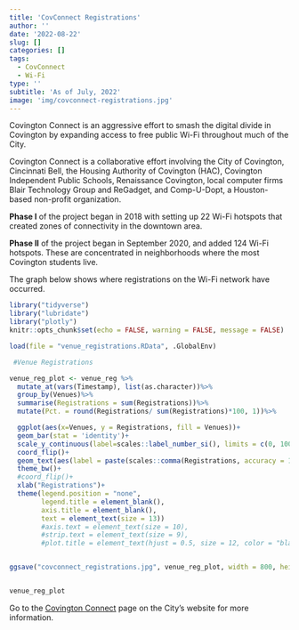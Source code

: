 ```yaml
---
title: 'CovConnect Registrations'
author: ''
date: '2022-08-22'
slug: []
categories: []
tags:
  - CovConnect
  - Wi-Fi
type: ''
subtitle: 'As of July, 2022'
image: 'img/covconnect-registrations.jpg'
---
```

Covington Connect is an aggressive effort to smash the digital divide in Covington by expanding access to free public Wi-Fi throughout much of the City.

Covington Connect is a collaborative effort involving the City of Covington, Cincinnati Bell, the Housing Authority of Covington (HAC), Covington Independent Public Schools, Renaissance Covington, local computer firms Blair Technology Group and ReGadget, and Comp-U-Dopt, a Houston-based non-profit organization.

**Phase I** of the project began in 2018 with setting up 22 Wi-Fi hotspots that created zones of connectivity in the downtown area.

**Phase II** of the project began in September 2020, and added 124 Wi-Fi hotspots. These are concentrated in neighborhoods where the most Covington students live. 

The graph below shows where registrations on the Wi-Fi network have occurred.

```r
library("tidyverse")
library("lubridate")
library("plotly")
knitr::opts_chunk$set(echo = FALSE, warning = FALSE, message = FALSE)

load(file = "venue_registrations.RData", .GlobalEnv)

```

```r

 #Venue Registrations

venue_reg_plot <- venue_reg %>%
  mutate_at(vars(Timestamp), list(as.character))%>%
  group_by(Venues)%>%
  summarise(Registrations = sum(Registrations))%>%
  mutate(Pct. = round(Registrations/ sum(Registrations)*100, 1))%>%

  ggplot(aes(x=Venues, y = Registrations, fill = Venues))+
  geom_bar(stat = 'identity')+
  scale_y_continuous(label=scales::label_number_si(), limits = c(0, 10000), )+
  coord_flip()+
  geom_text(aes(label = paste(scales::comma(Registrations, accuracy = 1.0), " ", "(", Pct., "%", ")",sep = "")),hjust = -0.1,  size = 3.5)+
  theme_bw()+
  #coord_flip()+
  xlab("Registrations")+
  theme(legend.position = "none",
        legend.title = element_blank(), 
        axis.title = element_blank(),
        text = element_text(size = 13))
        #axis.text = element_text(size = 10),
        #strip.text = element_text(size = 9),
        #plot.title = element_text(hjust = 0.5, size = 12, color = "black"))


ggsave("covconnect_registrations.jpg", venue_reg_plot, width = 800, height = 450, units = "px", dpi = 120)


venue_reg_plot

```



Go to the [Covington Connect](https://www.covingtonky.gov/government/covington-connect) page on the City's website for more information.\
